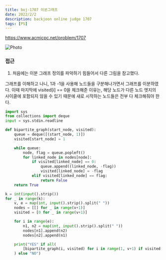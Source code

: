 ```yaml
---
title: boj-1707 이분그래프
date: 2022/2/2
description: backjoon online judge 1707
tags: [PS]
---
```


https://www.acmicpc.net/problem/1707

<Image
  src='https://seongwoon-blog.s3.ap-northeast-2.amazonaws.com/images/bipartite_graph.png'
  alt="Photo"
  width={800}
  height={400}
  priority
  className="next-image"
/>

### 접근
1. 처음에는 이분 그래프 정의를 파악하기 힘들어서 다른 그림을 참고했다.

그래프를 이해하고 나니, 1과 -1을 사용해 노드들을 구분해나가면서 그래프를 이분하였다. 이때 마지막에 visited[i] == 0을 체크해준 이유는, 해당 노드가 다른 노드 엣지의 사이클에 포함되지 않을 수 있기 때문에 새로 시작하는 노드들은 전부 다 체크해줘야 한다.
```python
import sys
from collections import deque
input = sys.stdin.readline

def bipartite_graph(start_node, visited):
    queue = deque([(start_node, 1)])
    visited[start_node] = 1

    while queue:
        node, flag = queue.popleft()
        for linked_node in nodes[node]:
            if visited[linked_node] == 0:
                queue.append((linked_node, -flag))
                visited[linked_node] = -flag
            elif visited[linked_node] == flag:
                return False
    return True

k = int(input().strip())
for _ in range(k):
    v, e = map(int, input().strip().split(" "))
    nodes = [[] for _ in range(v+1)]
    visited = [0 for _ in range(v+1)]

    for i in range(e):
        n1, n2 = map(int, input().strip().split(" "))
        nodes[n1].append(n2)
        nodes[n2].append(n1)

    print("YES" if all(
        [bipartite_graph(i, visited) for i in range(1, v+1) if visited[i] == 0]
    ) else "NO")
```
